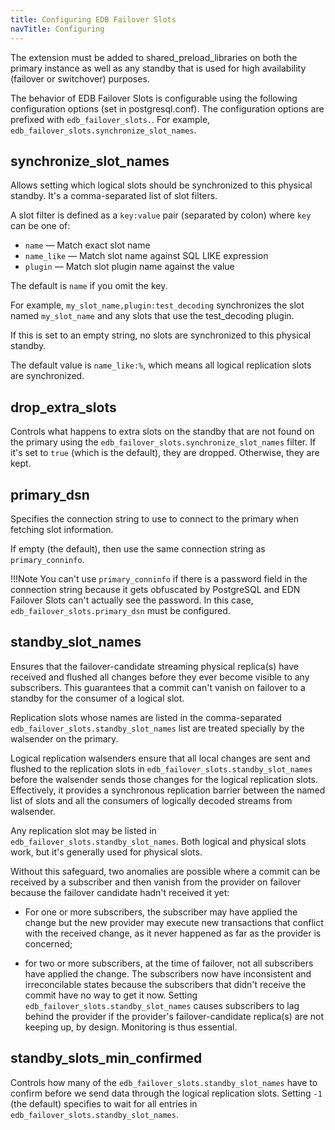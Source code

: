```yaml
---
title: Configuring EDB Failover Slots
navTitle: Configuring
---
```


The extension  must be added to shared_preload_libraries on both the primary instance as well as any standby that is used for high availability (failover or switchover) purposes.

The behavior of EDB Failover Slots is configurable using the following configuration options (set in postgresql.conf). The configuration options are prefixed with `edb_failover_slots.`. For example, `edb_failover_slots.synchronize_slot_names`.

## synchronize_slot_names
Allows setting which logical slots should be synchronized to this physical standby. It's a comma-separated list of slot filters.

A slot filter is defined as a `key:value` pair (separated by colon) where `key` can be one of:

- `name` &mdash; Match exact slot name
- `name_like` &mdash; Match slot name against SQL LIKE expression
- `plugin` &mdash; Match slot plugin name against the value

The default is `name` if you omit the key.

For example, `my_slot_name,plugin:test_decoding` synchronizes the slot named `my_slot_name` and any slots that use the test_decoding plugin.

If this is set to an empty string, no slots are synchronized to this physical standby.

The default value is `name_like:%`, which means all logical replication slots are synchronized.

## drop_extra_slots
Controls what happens to extra slots on the standby that are not found on the primary using the `edb_failover_slots.synchronize_slot_names` filter. If it's set to `true` (which is the default), they are dropped. Otherwise, they are kept.

## primary_dsn
Specifies the connection string to use to connect to the primary when fetching slot information.

If empty (the default), then use the same connection string as `primary_conninfo`.

!!!Note 
   You can't use `primary_conninfo` if there is a password field in the connection string because it gets obfuscated by PostgreSQL and EDN Failover Slots can't actually see the password. In this case, `edb_failover_slots.primary_dsn` must be configured.

## standby_slot_names
Ensures that the failover-candidate streaming physical replica(s) have received and flushed all changes before they ever become visible to any subscribers. This guarantees that a commit can't vanish on failover to a standby for the consumer of a logical slot.

Replication slots whose names are listed in the comma-separated `edb_failover_slots.standby_slot_names` list are treated specially by the walsender on the primary.

Logical replication walsenders ensure that all local changes are sent and flushed to the replication slots in `edb_failover_slots.standby_slot_names` before the walsender sends those changes for the logical replication slots. Effectively, it provides a synchronous replication barrier between the named list of slots and all the consumers of logically decoded streams from walsender.

Any replication slot may be listed in `edb_failover_slots.standby_slot_names`. Both logical and physical slots work, but it's generally used for physical slots.

Without this safeguard, two anomalies are possible where a commit can be received by a subscriber and then vanish from the provider on failover because the failover candidate hadn't received it yet:

- For one or more subscribers, the subscriber may have applied the change but the new provider may execute new transactions that conflict with the received change, as it never happened as far as the provider is concerned;

- for two or more subscribers, at the time of failover, not all subscribers have applied the change. The subscribers now have inconsistent and irreconcilable states because the subscribers that didn't receive the commit have no way to get it now.
Setting `edb_failover_slots.standby_slot_names` causes subscribers to lag behind the provider if the provider's failover-candidate replica(s) are not keeping up, by design. Monitoring is thus essential.

## standby_slots_min_confirmed
Controls how many of the `edb_failover_slots.standby_slot_names` have to confirm before we send data through the logical replication slots. Setting `-1` (the default) specifies to wait for all entries in `edb_failover_slots.standby_slot_names`.